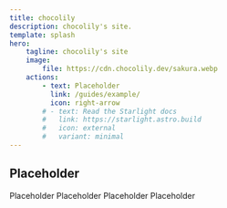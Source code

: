 ```yaml
---
title: chocolily
description: chocolily's site.
template: splash
hero:
    tagline: chocolily's site
    image:
        file: https://cdn.chocolily.dev/sakura.webp
    actions:
        - text: Placeholder
          link: /guides/example/
          icon: right-arrow
        # - text: Read the Starlight docs
        #   link: https://starlight.astro.build
        #   icon: external
        #   variant: minimal
---
```



## Placeholder

<CardGrid stagger>
    <Card title="Placeholder Title" icon="pencil">
        Placeholder
    </Card>
    <Card title="Placeholder Title" icon="add-document">
        Placeholder
    </Card>
    <Card title="Placeholder Title" icon="setting">
        Placeholder
    </Card>
    <Card title="Placeholder Title" icon="open-book">
        Placeholder
    </Card>
</CardGrid>
